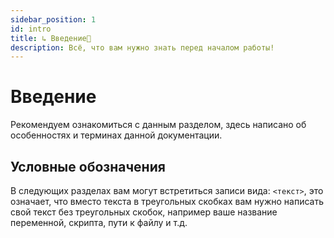 ```yaml
---
sidebar_position: 1
id: intro
title: ↳ Введение📄
description: Всё, что вам нужно знать перед началом работы!
---
```


# Введение

Рекомендуем ознакомиться с данным разделом, здесь написано об особенностях и терминах данной документации.

## Условные обозначения

В следующих разделах вам могут встретиться записи вида: `<текст>`, это означает, что вместо текста в треугольных скобках вам нужно написать свой текст без треугольных скобок, например ваше название переменной, скрипта, пути к файлу и т.д.